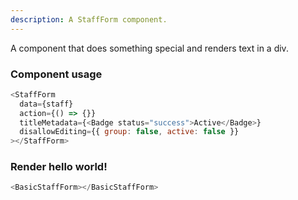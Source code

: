 ```yaml
---
description: A StaffForm component.
---
```



A component that does something special and renders text in a div.

### Component usage

```js
<StaffForm
  data={staff}
  action={() => {}}
  titleMetadata={<Badge status="success">Active</Badge>}
  disallowEditing={{ group: false, active: false }}
></StaffForm>
```

### Render hello world!

```js live
<BasicStaffForm></BasicStaffForm>
```

